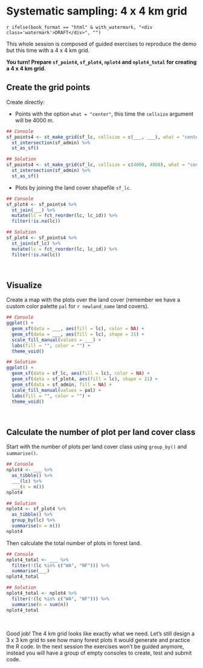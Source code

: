 
\newpage

# Systematic sampling: 4 x 4 km grid {#sys4}

`r ifelse(book_format == "html" & with_watermark, "<div class='watermark'>DRAFT</div>", "")`

This whole session is composed of guided exercises to reproduce the demo but this time with a 4 x 4 km grid.

**You turn! Prepare `sf_point4`, `sf_plot4`, `nplot4` and `nplot4_total` for creating a 4 x 4 km grid.** 

## Create the grid points {-}

Create directly:

- Points with the option `what = "center"`, this time the `cellsize` argument will be 4000 m.

```r

## Console
sf_points4 <- st_make_grid(sf_lc, cellsize = c(___, ___), what = "centers", offset = offset) %>%
  st_intersection(sf_admin) %>%
  st_as_sf()

```

```r

## Solution
sf_points4 <- st_make_grid(sf_lc, cellsize = c(4000, 4000), what = "centers", offset = offset) %>%
  st_intersection(sf_admin) %>%
  st_as_sf()

```


- Plots by joining the land cover shapefile `sf_lc`.

```r

## Console
sf_plot4 <- sf_points4 %>%
  st_join(___) %>%
  mutate(lc = fct_reorder(lc, lc_id)) %>%
  filter(!is.na(lc))

```

```r

## Solution
sf_plot4 <- sf_points4 %>%
  st_join(sf_lc) %>%
  mutate(lc = fct_reorder(lc, lc_id)) %>%
  filter(!is.na(lc))

```

\  

## Visualize {-}

Create a map with the plots over the land cover (remember we have a custom color palette `pal` for ```r newland_name``` land covers).

```r

## Console
ggplot() +
  geom_sf(data = ___, aes(fill = lc), color = NA) +
  geom_sf(data = ___, aes(fill = lc), shape = 21) +
  scale_fill_manual(values = ___) +
  labs(fill = "", color = "") +
  theme_void()

```

```r

## Solution
ggplot() +
  geom_sf(data = sf_lc, aes(fill = lc), color = NA) +
  geom_sf(data = sf_plot4, aes(fill = lc), shape = 21) +
  geom_sf(data = sf_admin, fill = NA) +
  scale_fill_manual(values = pal) +
  labs(fill = "", color = "") +
  theme_void()

```

\  

## Calculate the number of plot per land cover class {-}

Start with the number of plots per land cover class using `group_by()` and `summarise()`.

```r

## Console
nplot4 <- ___ %>%
  as_tibble() %>%
  ___(lc) %>%
  ___(n = n())
nplot4 

```

```r

## Solution
nplot4 <- sf_plot4 %>%
  as_tibble() %>%
  group_by(lc) %>%
  summarise(n = n())
nplot4 

```


Then calculate the total number of plots in forest land.

```r

## Console
nplot4_total <- ___ %>%
  filter(!(lc %in% c("WA", "NF"))) %>%
  summarise(___)
nplot4_total

```

```r

## Solution
nplot4_total <- nplot4 %>%
  filter(!(lc %in% c("WA", "NF"))) %>%
  summarise(n = sum(n))
nplot4_total

```

\  

Good job! The 4 km grid looks like exactly what we need. Let's still design a 3 x 3 km grid to see how many forest plots it would generate and practice the R code. In the next session the exercises won't be guided anymore, instead you will have a group of empty consoles to create, test and submit code.

\  
